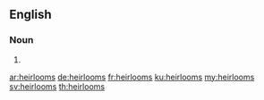 ==English==

===Noun===
{{head|en|plural}}

# {{plural of|heirloom|lang=en|nocat=1}}

[[ar:heirlooms]]
[[de:heirlooms]]
[[fr:heirlooms]]
[[ku:heirlooms]]
[[my:heirlooms]]
[[sv:heirlooms]]
[[th:heirlooms]]